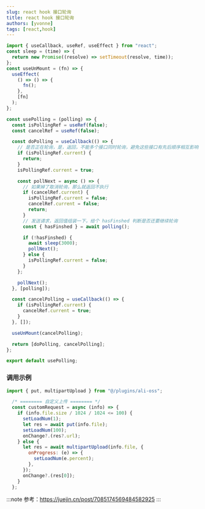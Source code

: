 ```yaml
---
slug: react hook 接口轮询
title: react hook 接口轮询
authors: [yvonne]
tags: [react,hook]
---
```


<!--truncate-->
```javascript title="@/plugins/usePolling.js"
import { useCallback, useRef, useEffect } from "react";
const sleep = (time) => {
  return new Promise((resolve) => setTimeout(resolve, time));
};
const useUnMount = (fn) => {
  useEffect(
    () => () => {
      fn();
    },
    [fn]
  );
};

const usePolling = (polling) => {
  const isPollingRef = useRef(false);
  const cancelRef = useRef(false);

  const doPolling = useCallback(() => {
    // 是否正在轮询，是，返回，不能多个接口同时轮询，避免这些接口有先后顺序相互影响
    if (isPollingRef.current) {
      return;
    }
    isPollingRef.current = true;

    const pollNext = async () => {
      // 如果掉了取消轮询，那么就返回不执行
      if (cancelRef.current) {
        isPollingRef.current = false;
        cancelRef.current = false;
        return;
      }
      // 发送请求，返回值组装一下，给个 hasFinshed 判断是否还要继续轮询
      const { hasFinshed } = await polling();

      if (!hasFinshed) {
        await sleep(3000);
        pollNext();
      } else {
        isPollingRef.current = false;
      }
    };

    pollNext();
  }, [polling]);

  const cancelPolling = useCallback(() => {
    if (isPollingRef.current) {
      cancelRef.current = true;
    }
  }, []);

  useUnMount(cancelPolling);

  return [doPolling, cancelPolling];
};

export default usePolling;
```

### 调用示例
```javascript 
import { put, multipartUpload } from "@/plugins/ali-oss";

  /* ======== 自定义上传 ======== */
  const customRequest = async (info) => {
    if (info.file.size / 1024 / 1024 <= 100) {
      setLoadNum(1);
      let res = await put(info.file);
      setLoadNum(100);
      onChange?.(res?.url);
    } else {
      let res = await multipartUpload(info.file, {
        onProgress: (e) => {
          setLoadNum(e.percent);
        },
      });
      onChange?.(res[0]);
    }
  };
```

:::note
参考：https://juejin.cn/post/7085174569484582925
:::